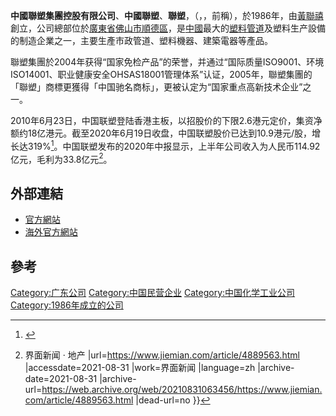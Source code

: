 {{Infobox Company
|company_name = 中國聯塑集團控股有限公司<br>China Lesso Group Holdings Limited
|company_logo =
|company_type = 上市公司
|traded_as = {{hkex|2128}}
|company_slogan = 聯繫現在，塑造未來
|foundation = 1986 年
|location = [[中国|中国]][[广东省|广东省]][[佛山市|佛山市]]顺德区龙江镇联塑工业村
|key_people = [[黃聯禧|黃聯禧]]（主席兼執行董事）70.07%
|industry = [[建築材料|建築材料]]
|sales = 
|profit =RMB￥1132百萬
|asset =
|revenue = 
|market_value = 15.52億（2011年12月）
|num_employees = 
|products = 
|homepage = [http://www.lesso.com/ 官方網站]
}}
'''中國聯塑集團控股有限公司'''、'''中國聯塑'''、'''聯塑'''，（{{sehk|2128}}，'''{{lang|en|Lesso}}'''，前稱'''{{lang|en|Liansu，L&S}}'''），於1986年，由[[黃聯禧|黃聯禧]]創立，公司總部位於[[廣東省|廣東省]][[佛山市|佛山市]][[順德區|順德區]]，是[[中國|中國]]最大的[[塑料|塑料]][[管道|管道]]及塑料生产設備的制造企業之一，主要生產市政管道、塑料機器、建築電器等產品。

聯塑集團於2004年获得“国家免检产品”的荣誉，并通过“国际质量ISO9001、环境ISO14001、职业健康安全OHSAS18001管理体系”认证，2005年，聯塑集團的「聯塑」商標更獲得「中国驰名商标」，更被认定为“国家重点高新技术企业”之一。

2010年6月23日，中国联塑登陆香港主板，以招股价的下限2.6港元定价，集资净额约18亿港元。截至2020年6月19日收盘，中国联塑股价已达到10.9港元/股，增长达319%<ref>{{cite news |title=登陆香港联交所十年 产业协同效应助中国联塑按下“加速键” _ 东方财富网 |url=http://finance.eastmoney.com/a/202006241533117012.html |accessdate=2021-08-31 |work=finance.eastmoney.com |archive-date=2021-08-31 |archive-url=https://web.archive.org/web/20210831054931/http://finance.eastmoney.com/a/202006241533117012.html |dead-url=no }}</ref>。中国联塑发布的2020年中报显示，上半年公司收入为人民币114.92亿元，毛利为33.8亿元<ref>{{cite news |title=受益“大基建”，中国联塑上半年营收115亿{{!}}界面新闻 · 地产 |url=https://www.jiemian.com/article/4889563.html |accessdate=2021-08-31 |work=界面新闻 |language=zh |archive-date=2021-08-31 |archive-url=https://web.archive.org/web/20210831063456/https://www.jiemian.com/article/4889563.html |dead-url=no }}</ref>。

==外部連結==
*[http://www.lesso.com/ 官方網站]{{Wayback|url=http://www.lesso.com/ |date=20140202010301 }}
*[https://en.lesso.com/ 海外官方網站]{{Wayback|url=https://en.lesso.com/ |date=20200513002147 }}

==參考==
{{reflist}}

{{公司小作品}}

[[Category:广东公司|Category:广东公司]]
[[Category:中国民营企业|Category:中国民营企业]]
[[Category:中国化学工业公司|Category:中国化学工业公司]]
[[Category:1986年成立的公司|Category:1986年成立的公司]]